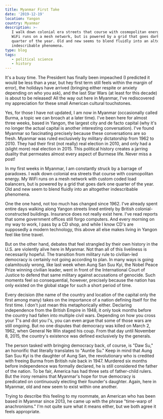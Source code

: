 ```yaml
---
title: Myanmar First Take
date: '2019-12-19'
location: Yangon
country: Myanmar
description: >-
   I walk down colonial era streets that course with cosmopolitan energy. My
   WiFi runs on a mesh network, but is powered by a grid that goes dark one
   quarter of the year. Old and new seems to blend fluidly into an altogether
   indescribable phenomena.
type: blog
tags:
   - political science
   - history
---
```


It's a busy time. The President has finally been impeached (I predicted it would
be less than a year, but hey first term still feels within the margin of error),
the holidays have arrived (bringing either respite or anxiety depending on who
you ask), and the last Star Wars (at least for this decade) is about to be
released! All the way out here in Myanmar, I've rediscovered my appreciation for
these small American cultural touchstones.

Yes, for those I have not updated, I am now in Myanmar (occasionally called
Burma, a topic we can broach at a later time). I've been here for almost three
weeks, based in Yangon, the largest city and de facto capital (why it's no
longer the actual capital is another interesting conversation). I've found
Myanmar so fascinating precisely because these conversations are so fresh.
Myanmar was ruled exclusively by military dictatorship from 1962 to 2010. They
had their first (not really) real election in 2010, and only had a (slight more)
real election in 2015. This political history creates a jarring duality that
permeates almost every aspect of Burmese life. Never miss a post!

In my first weeks in Myanmar, I am constantly struck by a barrage of paradoxes.
I walk down colonial era streets that course with cosmopolitan energy. My WiFi
runs on a mesh network with custom coded load balancers, but is powered by a
grid that goes dark one quarter of the year. Old and new seem to blend fluidly
into an altogether indescribable phenomena.

One the one hand, not too much has changed since 1962. I've already spent entire
days walking along Yangon streets lined entirely by British colonial-constructed
buildings. Insurance does not really exist here. I've read reports that some
government offices still forgo computers. And every morning on my way to work, I
pass by a CD shop, and while I know CD's are supposedly a modern technology,
this above all else makes living in Yangon feel like time travel.

<Subscribe />

But on the other hand, debates that feel strangled by their own history in the
U.S. are violently alive here in Myanmar. Not than all of this liveliness is
necessarily hopeful. The transition from military rule to civilian-led democracy
is certainly not going according to plan. In many ways is going calamitously
wrong, like last week when Aung San Suu Kyi, the Nobel Peace Prize winning
civilian leader, went in front of the International Court of Justice to defend
that same military against accusations of genocide. Such moments feel so
consequential, however, precisely because the nation has only existed on the
global stage for such a short period of time.

Every decision (the name of the country and location of the capital only the
first among many) takes on the importance of a nation defining itself for the
first time. I don't just mean this metaphorically either. Declaring independence
from the British Empire in 1948, it only took months before the country had
fallen into multiple civil wars. Depending on how you cross your T's and dot you
I's, you can even argue that some of those wars are still ongoing. But no one
disputes that democracy was killed on March 2, 1962, when General Ne Win staged
his coup. From that day until November 8, 2015, the country's existence was
defined exclusively by the generals.

The person tasked with bringing democracy back, of course, is "Daw Su," an
honorific that literally translates to "Auntie Su." Keep in mind that Aung San
Suu Kyi is the daughter of Aung San, the revolutionary who is credited with
freeing Burma from British rule back in 1947. Murdered six months before
independence was formally declared, he is still considered the father of the
nation. To be fair, America has had three sets of father-child rulers. But the
irony remains that Myanmar's hope for true democracy is predicated on
continuously electing their founder's daughter. Again, here in Myanmar, old and
new seem to exist within one another.

Trying to describe this feeling to my roommate, an American who has been based
in Myanmar since 2013, he came up with the phrase "time-warp of anachronisms."
I'm not quite sure what it means either, but we both agree it feels appropriate.
